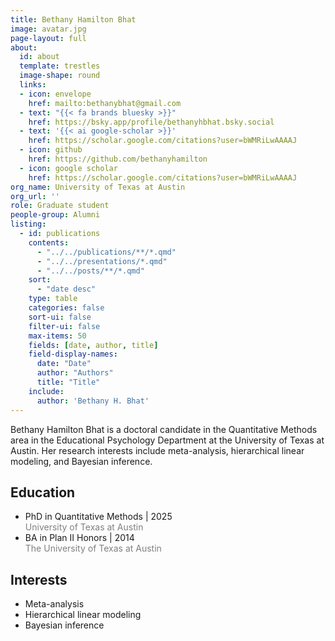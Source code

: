 ```yaml
---
title: Bethany Hamilton Bhat
image: avatar.jpg
page-layout: full
about:
  id: about
  template: trestles
  image-shape: round
  links:
  - icon: envelope
    href: mailto:bethanybhat@gmail.com
  - text: "{{< fa brands bluesky >}}"
    href: https://bsky.app/profile/bethanyhbhat.bsky.social
  - text: '{{< ai google-scholar >}}'
    href: https://scholar.google.com/citations?user=bWMRiLwAAAAJ
  - icon: github
    href: https://github.com/bethanyhamilton
  - icon: google scholar
    href: https://scholar.google.com/citations?user=bWMRiLwAAAAJ
org_name: University of Texas at Austin
org_url: ''
role: Graduate student
people-group: Alumni
listing:
  - id: publications
    contents: 
      - "../../publications/**/*.qmd"
      - "../../presentations/*.qmd"
      - "../../posts/**/*.qmd"
    sort: 
      - "date desc"
    type: table
    categories: false
    sort-ui: false
    filter-ui: false
    max-items: 50
    fields: [date, author, title]
    field-display-names:
      date: "Date"
      author: "Authors"
      title: "Title"
    include: 
      author: 'Bethany H. Bhat'
---
```


:::::{#about}

Bethany Hamilton Bhat is a doctoral candidate in the Quantitative Methods area in the Educational Psychology Department at the University of Texas at Austin. Her research interests include meta-analysis, hierarchical linear modeling, and Bayesian inference. 

::::{.grid}

::: {.g-col-6}

## Education

- PhD in Quantitative Methods | 2025 <br> [University of Texas at Austin]{style='color:gray;'}
- BA in Plan II Honors | 2014 <br> [The University of Texas at Austin]{style='color:gray;'}

:::

::: {.g-col-6}

## Interests

- Meta-analysis
- Hierarchical linear modeling
- Bayesian inference

:::

::::

:::::
